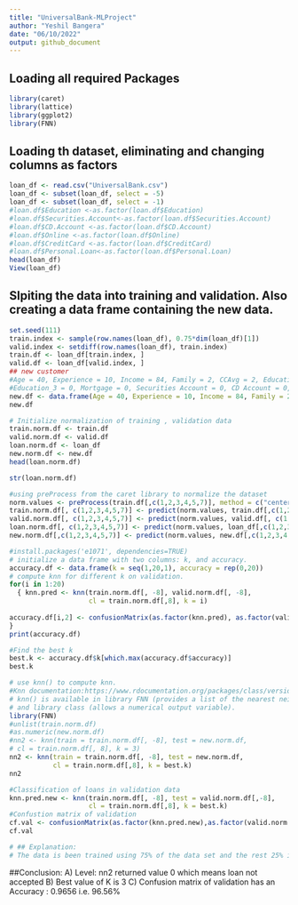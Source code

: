 ```yaml
---
title: "UniversalBank-MLProject"
author: "Yeshil Bangera"
date: "06/10/2022"
output: github_document
---
```



## Loading all required Packages

```r
library(caret)
library(lattice)
library(ggplot2)
library(FNN)
```
## Loading th dataset, eliminating and changing columns as factors 

```r
loan_df <- read.csv("UniversalBank.csv")
loan_df <- subset(loan_df, select = -5)
loan_df <- subset(loan_df, select = -1)
#loan.df$Education <-as.factor(loan.df$Education)
#loan.df$Securities.Account<-as.factor(loan.df$Securities.Account)
#loan.df$CD.Account <-as.factor(loan.df$CD.Account)
#loan.df$Online <-as.factor(loan.df$Online)
#loan.df$CreditCard <-as.factor(loan.df$CreditCard)
#loan.df$Personal.Loan<-as.factor(loan.df$Personal.Loan)
head(loan_df)
View(loan_df)
```

## Slpiting the data into training and validation. Also creating a data frame containing the new data.
```r
set.seed(111)
train.index <- sample(row.names(loan_df), 0.75*dim(loan_df)[1])
valid.index <- setdiff(row.names(loan_df), train.index)
train.df <- loan_df[train.index, ]
valid.df <- loan_df[valid.index, ]
## new customer
#Age = 40, Experience = 10, Income = 84, Family = 2, CCAvg = 2, Education_1 = 0, Education_2 = 1,
#Education_3 = 0, Mortgage = 0, Securities Account = 0, CD Account = 0, Online = 1, and Credit Card = 1.
new.df <- data.frame(Age = 40, Experience = 10, Income = 84, Family = 2, CCAvg = 2, Education=2, Mortgage = 0, Securities.Account = 0, CD.Account = 0, Online = 1, CreditCard = 1)
new.df
```


```r
# Initialize normalization of training , validation data
train.norm.df <- train.df
valid.norm.df <- valid.df
loan.norm.df <- loan_df
new.norm.df <- new.df
head(loan.norm.df)

```


```r
str(loan.norm.df)
```


```r
#using preProcess from the caret library to normalize the dataset
norm.values <- preProcess(train.df[,c(1,2,3,4,5,7)], method = c("center", "scale"))
train.norm.df[, c(1,2,3,4,5,7)] <- predict(norm.values, train.df[,c(1,2,3,4,5,7)])
valid.norm.df[, c(1,2,3,4,5,7)] <- predict(norm.values, valid.df[, c(1,2,3,4,5,7)]) 
loan.norm.df[, c(1,2,3,4,5,7)] <- predict(norm.values, loan_df[,c(1,2,3,4,5,7)]) 
new.norm.df[,c(1,2,3,4,5,7)] <- predict(norm.values, new.df[,c(1,2,3,4,5,7)])
```


```r
#install.packages('e1071', dependencies=TRUE)
# initialize a data frame with two columns: k, and accuracy.
accuracy.df <- data.frame(k = seq(1,20,1), accuracy = rep(0,20))
# compute knn for different k on validation.
for(i in 1:20) 
  { knn.pred <- knn(train.norm.df[, -8], valid.norm.df[, -8], 
                    cl = train.norm.df[,8], k = i)
  
accuracy.df[i,2] <- confusionMatrix(as.factor(knn.pred), as.factor(valid.norm.df[,8]))$overall[1]
}
print(accuracy.df)
```


```r
#Find the best k
best.k <- accuracy.df$k[which.max(accuracy.df$accuracy)] 
best.k
```


```r
# use knn() to compute knn.
#Knn documentation:https://www.rdocumentation.org/packages/class/versions/7.3-17/topics/knn
# knn() is available in library FNN (provides a list of the nearest neighbors)
# and library class (allows a numerical output variable).
library(FNN)
#unlist(train.norm.df)
#as.numeric(new.norm.df)
#nn2 <- knn(train = train.norm.df[, -8], test = new.norm.df,
# cl = train.norm.df[, 8], k = 3)
nn2 <- knn(train = train.norm.df[, -8], test = new.norm.df, 
           cl = train.norm.df[,8], k = best.k) 
nn2
```


```r
#Classification of loans in validation data
knn.pred.new <- knn(train.norm.df[, -8], test = valid.norm.df[,-8],
                    cl = train.norm.df[,8], k = best.k)
#Confustion matrix of validation
cf.val <- confusionMatrix(as.factor(knn.pred.new),as.factor(valid.norm.df[,8]))
cf.val
```

```r
# ## Explanation:
# The data is been trained using 75% of the data set and the rest 25% is used as validation. K-NN algorithm is used to predict if the loan is accepted or not (0 OR 1). Later preprocess function is used to normalize the data. The "center" argument in the preprocess function subtracts the mean of the predictor's data from the predictor values while "scale" divides by the standard deviation.A for loop is used for implementing different values of k to identify the k with best accuracy. Then the best k value which is 3 in this case is used with the new data and a confusion matrix is created.

```


##Conclusion:
A) Level: nn2 returned value 0 which means loan not accepted
B) Best value of K is 3
C) Confusion matrix of validation has an Accuracy : 0.9656 i.e. 96.56%








